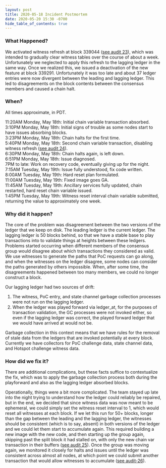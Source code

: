 ```yaml
---
layout: post
title: 2020-05-18 Incident Postmortem
date: 2020-05-20 15:30 -0700
hide_table_of_contents: true
---
```


### What Happened?

We activated witness refresh at block 339044
([see audit 23](https://github.com/helium/miner/blob/master/audit/var-23.md)), which was intended to
gradually clear witness tables over the course of about a week. Unfortunately we neglected to apply
this refresh to the lagging ledger in the same way. Once we realized this, we issued a deactivation
of the new feature at block 339291. Unfortunately it was too late and about 37 ledger entries were
now divergent between the leading and lagging ledger. This led to disagreements on the block
contents between the consensus members and caused a chain halt.

<!--truncate-->

### When?

All times approximate, in PDT.

11:20AM Monday, May 18th: Initial chain variable transaction absorbed. <br/> 3:10PM Monday, May
18th: Initial signs of trouble as some nodes start to have issues absorbing blocks. <br/> 3:23PM
Monday, May 18th: Chain halts for the first time. <br/> 5:40PM Monday, May 18th: Second chain
variable transaction, disabling witness refresh
([see audit 24](https://github.com/helium/miner/blob/master/audit/var-24.md)). <br/> 6:30PM Monday,
May 18th: Chain halts again, is left down. <br/> 6:51PM Monday, May 18th: Issue diagnosed. <br/> 7PM
to late: Work on recovery code, eventually giving up for the night. <br/> 7:15AM Tuesday, May 19th:
Issue fully understood, fix code written. <br/> 8:00AM Tuesday, May 19th: Hard reset plan
formulated. <br/> 11:00AM Tuesday, May 19th: Fixed image goes GA. <br/> 11:45AM Tuesday, May 19th:
Ancillary services fully updated, chain restarted, hard reset chain variable issued. <br/> 1:45PM
Tuesday, May 19th: Witness reset interval chain variable submitted, returning the value to
approximately one week.

### Why did it happen?

The core of the problem was disagreement between the two versions of the ledger that we keep on
disk. The leading ledger is the current ledger. The lagging ledger is 50 blocks behind, so that we
have a stable base to play transactions into to validate things at heights between these ledgers.
Problems started occurring when different members of the consensus group would disagree about which
transactions they considered as valid. We use witnesses to generate the paths that PoC requests can
go along, and when the witnesses on the ledger disagree, some nodes can consider the paths generated
by others impossible. When, after some time, the disagreements happened between too many members, we
could no longer construct a block.

Our lagging ledger had two sources of drift:

1. The witness, PoC entry, and state channel garbage collection processes were not run on the
   lagging ledger.
2. When the ledger was played forward via ledger_at, for the purposes of transaction validation, the
   GC processes were not invoked either, so even if the lagging ledger was correct, the played
   forward ledger that we would have arrived at would not be.

Garbage collection in this context means that we have rules for the removal of stale data from the
ledgers that are invoked potentially at every block. Currently we have collectors for PoC challenge
data, state channel data, and Hotspot challenge witness data.

### How did we fix it?

There are additional complications, but these facts suffice to contextualize the fix, which was to
apply the garbage collection process both during the playforward and also as the lagging ledger
absorbed blocks.

Operationally, things were a bit more complicated. The team stayed up late into the night trying to
understand how the ledger could reliably be repaired, but in the end, we decided that since witness
data was now meant to be ephemeral, we could simply set the witness reset interval to 1, which would
reset all witnesses at each block. If we let this run for 50+ blocks, longer than the gap between
the leading and the lagging ledger, the witnesses should be consistent (which is to say, absent) in
both versions of the ledger and we could let them start to accumulate again. This required building
a new image with the new code, and then starting up the group again, skipping past the split block
it had stalled on, with only the new chain var transaction in their buffers
([see audit 25](https://github.com/helium/miner/blob/master/audit/var-25.md)). Once the group was
moving again, we monitored it closely for halts and issues until the ledger was consistent across
almost all nodes, at which point we could submit another transaction that would allow witnesses to
accumulate ([see audit-26](https://github.com/helium/miner/blob/master/audit/var-26.md)).
